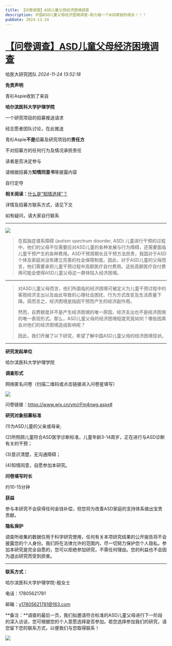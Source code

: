 ```yaml
---
title: 【问卷调查】ASD儿童父母经济困境调查
description: 中国ASD儿童父母经济困境调查—助力每一个ASD家庭的成长！！！
pubDate: 2024-11-24
---
```


# [【问卷调查】ASD儿童父母经济困境调查](http://mp.weixin.qq.com/s?__biz=MzIyMzgyMjY5NQ==&mid=2247529822&idx=1&sn=8f7471983a5139aa55f623becaf00680&chksm=e94f80d732e53381a54f47a871af9c89fe5e6bf48cf28e6c404fa330ed784bb7d31e879fb162#rd)



哈医大研究团队    *2024-11-24 13:52:18*

****免责声明****

青衫Aspie收到了来自

**哈尔滨医科大学护理学院**

一个研究项目的招募推送请求

经志愿者团队讨论，在此推送

青衫Aspie**不是**招募及研究项目的**责任方**

不对招募方的任何行为及情况承担责任

  

读者是否决定参与

请根据招募方**知情同意书**等披露内容

自行定夺

**相关阅读：**[什么是“知情选择”？](http://mp.weixin.qq.com/s?__biz=MzIyMzgyMjY5NQ==&mid=2247514195&idx=1&sn=d0eced530ea4feea4d1e49e8a2a422c3&chksm=e81aae5bdf6d274d3943a72695447d95709c03b0d744c194f2958ddb3555aa6f41c2816ed864&scene=21#wechat_redirect)

  

详情及招募方联系方式，请见下文

如有疑问，请大家自行联系

  

---

  

![](/assets/img/posts/2024-11-24-asd-parents-financial-survey-2.png)

> 在孤独症谱系障碍 (autism spectrum disorder, ASD) 儿童进行干预的过程中，他们的父母不仅需要应对ASD儿童的各种发展与行为障碍，还需要面临儿童干预产生的各种费用。ASD干预周期长且干预方法昂贵，我国对于ASD个体及家庭尚没有建立完善的社会保障制度。因此，对于ASD儿童的父母而言，他们需要承担儿童干预过程中高额医疗自付费用。这些高额医疗自付费用可能会使得ASD儿童父母这一群体陷入经济困境。
>

---

> 对ASD儿童父母而言，他们所面临的经济困境可被定义为儿童干预过程中的客观经济支出以及由此导致的心理社会困扰、行为方式改变及生活质量下降。简而言之，经济困境是指因干预而产生的经济副作用。
>
>   
>
> 然而，自费额度并不是产生经济困境的唯一原因，经济支出也不是经济困境的唯一表现形式。那么，ASD儿童父母的经济困境程度究竟如何？哪些因素会对他们的经济困境造成影响呢？
>
>   
>
> 因此，我们开展了以下研究，希望了解中国ASD儿童父母的经济困境现状。
>



---

**研究发起单位**

  

哈尔滨医科大学护理学院

 

**调查形式**

  

网络匿名问卷（扫描二维码或点击链接进入问卷星填写）

![](/assets/img/posts/2024-11-24-asd-parents-financial-survey-9.png)

问卷链接：https://www.wjx.cn/vm/rFm4nwg.aspx#

  

**研究对象招募标准**

  

(1)为ASD儿童的父亲或母亲;

(2)所照顾儿童符合ASD医学诊断标准，儿童年龄3-14周岁，正在进行与ASD诊断有关的干预；

(3)意识清楚，无沟通障碍；

(4)知情同意，自愿参加本研究。

 

**问卷填写时长**

  

约10-15分钟

  

**获益**

  

参与本研究不会获得任何金钱补偿，但您将为改善ASD家庭的支持体系做出宝贵贡献。

 

**隐私保护**

  

调查所收集的数据仅用于科学研究使用，任何有关本项研究结果的公开报告将不会披露您的个人身份。我们将在法律允许的范围内，尽一切努力保护您个人隐私。参加本研究是完全自愿的，您可以拒绝参加研究，不需任何理由。您的利益也不会因为退出研究而受到损害。

---

**联系方式：**

哈尔滨医科大学护理学院-殷女士

电话：17805621781

邮箱：y17805621781@163.com

**备注：**调查的最后一页，我们拟邀请符合标准的ASD儿童父母进行下一阶段的深入访谈，您可根据您的个人意愿选择是否参加。若您选择参加我们的研究，请您留下您的联系方式，以便我们与您取得联系！

![](/assets/img/posts/2024-11-24-asd-parents-financial-survey-10.png)